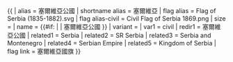 {{ {{{1<noinclude>|country showdata</noinclude>}}}
| alias = 塞爾維亞公國
| shortname alias = 塞爾維亞
| flag alias = Flag of Serbia (1835-1882).svg
| flag alias-civil = Civil Flag of Serbia 1869.png
| size = {{{size|}}}
| name = {{#if: {{{name|}}} | {{{name|}}} | 塞爾維亞公國 }}
| variant = {{{variant|}}} 
<noinclude>
| var1 = civil
| redir1 = 塞爾維亞公國
| related1 = Serbia
| related2 = SR Serbia
| related3 = Serbia and Montenegro
| related4 = Serbian Empire
| related5 = Kingdom of Serbia
| flag link = 塞爾維亞國旗
</noinclude>
}}